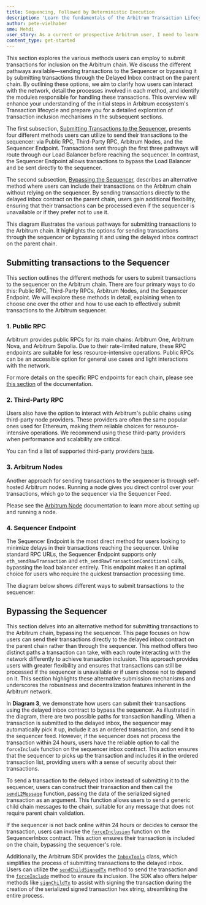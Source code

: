 ```yaml
---
title: Sequencing, Followed by Deterministic Execution
description: 'Learn the fundamentals of the Arbitrum Transaction Lifecycle, sequencing, and deterministic execution.'
author: pete-vielhaber
sme: Mehdi
user_story: As a current or prospective Arbitrum user, I need to learn more about the transaction lifecycle.
content_type: get-started
---
```



This section explores the various methods users can employ to submit transactions for inclusion on the <a data-quicklook-from="arbitrum">Arbitrum</a> chain. We discuss the different pathways available—sending transactions to the <a data-quicklook-from="sequencer">Sequencer</a> or bypassing it by submitting transactions through the <a data-quicklook-from="delayed-inbox">Delayed Inbox</a> contract on the <a data-quicklook-from="parent-chain">parent chain</a>. By outlining these options, we aim to clarify how users can interact with the network, detail the processes involved in each method, and identify the modules responsible for handling these transactions. This overview will enhance your understanding of the initial steps in Arbitrum ecosystem's <a data-quicklook-from="transaction">Transaction</a> lifecycle and prepare you for a detailed exploration of transaction inclusion mechanisms in the subsequent sections.

The first subsection, [Submitting Transactions to the Sequencer](#submitting-transactions-to-the-sequencer), presents four different methods users can utilize to send their transactions to the sequencer: via Public RPC, Third-Party RPC, Arbitrum Nodes, and the Sequencer Endpoint. Transactions sent through the first three pathways will route through our Load Balancer before reaching the sequencer. In contrast, the Sequencer Endpoint allows transactions to bypass the Load Balancer and be sent directly to the sequencer.

The second subsection, [Bypassing the Sequencer](#bypassing-the-sequencer), describes an alternative method where users can include their transactions on the <a data-quicklook-from="arbitrum-chain">Arbitrum chain</a> without relying on the sequencer. By sending transactions directly to the delayed inbox contract on the parent chain, users gain additional flexibility, ensuring that their transactions can be processed even if the sequencer is unavailable or if they prefer not to use it.

This diagram illustrates the various pathways for submitting transactions to the Arbitrum chain. It highlights the options for sending transactions through the sequencer or bypassing it and using the delayed inbox contract on the parent chain.

<ImageZoom
  src="/img/haw-transaction-lifecycle.svg"
  alt="Transaction lifecycle diagram showing various pathways for submitting transactions"
  className="img-600px"
/>

## Submitting transactions to the Sequencer

This section outlines the different methods for users to submit transactions to the sequencer on the Arbitrum chain. There are four primary ways to do this: Public RPC, Third-Party RPCs, Arbitrum Nodes, and the Sequencer Endpoint. We will explore these methods in detail, explaining when to choose one over the other and how to use each to effectively submit transactions to the Arbitrum sequencer.

### 1. Public RPC

Arbitrum provides public RPCs for its main chains: <a data-quicklook-from="arbitrum-one">Arbitrum One</a>, <a data-quicklook-from="arbitrum-nova">Arbitrum Nova</a>, and Arbitrum Sepolia. Due to their rate-limited nature, these RPC endpoints are suitable for less resource-intensive operations. Public RPCs can be an accessible option for general use cases and light interactions with the network.

For more details on the specific RPC endpoints for each chain, please see [this section](https://docs.arbitrum.io/build-decentralized-apps/reference/node-providers#arbitrum-public-rpc-endpoints) of the documentation.

### 2. Third-Party RPC

Users also have the option to interact with Arbitrum's public chains using third-party node providers. These providers are often the same popular ones used for Ethereum, making them reliable choices for resource-intensive operations. We recommend using these third-party providers when performance and scalability are critical.

You can find a list of supported third-party providers [here](https://docs.arbitrum.io/build-decentralized-apps/reference/node-providers#third-party-rpc-providers).

### 3. Arbitrum Nodes

Another approach for sending transactions to the sequencer is through self-hosted Arbitrum nodes. Running a node gives you direct control over your transactions, which go to the sequencer via the <a data-quicklook-from="sequencer-feed">Sequencer Feed</a>.

Please see the [Arbitrum Node](https://docs.arbitrum.io/run-arbitrum-node/overview) documentation to learn more about setting up and running a node.

### 4. Sequencer Endpoint

The Sequencer Endpoint is the most direct method for users looking to minimize delays in their transactions reaching the sequencer. Unlike standard RPC URLs, the Sequencer Endpoint supports only `eth_sendRawTransaction` and `eth_sendRawTransactionConditional` calls, bypassing the load balancer entirely. This endpoint makes it an optimal choice for users who require the quickest transaction processing time.

The diagram below shows different ways to submit transactions to the sequencer:

<ImageZoom
  src="/img/haw-submit-tx-to-sequencer.svg"
  alt="Submit transaction to the Sequencer"
  className="img-600px"
/>

## Bypassing the Sequencer

This section delves into an alternative method for submitting transactions to the Arbitrum chain, bypassing the sequencer. This page focuses on how users can send their transactions directly to the delayed inbox contract on the parent chain rather than through the sequencer. This method offers two distinct paths a transaction can take, with each route interacting with the network differently to achieve transaction inclusion. This approach provides users with greater flexibility and ensures that transactions can still be processed if the sequencer is unavailable or if users choose not to depend on it. This section highlights these alternative submission mechanisms and underscores the robustness and decentralization features inherent in the Arbitrum network.

In **Diagram 3**, we demonstrate how users can submit their transactions using the delayed inbox contract to bypass the sequencer. As illustrated in the diagram, there are two possible paths for transaction handling. When a transaction is submitted to the delayed inbox, the sequencer may automatically pick it up, include it as an ordered transaction, and send it to the sequencer feed. However, if the sequencer does not process the transaction within 24 hours, users have the reliable option to call the `forceInclude` function on the sequencer inbox contract. This action ensures that the sequencer to picks up the transaction and includes it in the ordered transaction list, providing users with a sense of security about their transactions.

<ImageZoom
  src="/img/haw-bypassing-the-sequencer.svg"
  alt="Bypassing the Sequencer"
  className="img-600px"
/>

To send a transaction to the delayed inbox instead of submitting it to the sequencer, users can construct their transaction and then call the [`sendL2Message`](https://github.com/OffchainLabs/nitro-contracts/blob/fbbcef09c95f69decabaced3da683f987902f3e2/src/bridge/AbsInbox.sol#L150) function, passing the data of the serialized signed transaction as an argument. This function allows users to send a generic child chain messages to the chain, suitable for any message that does not require parent chain validation.

If the sequencer is not back online within 24 hours or decides to censor the transaction, users can invoke the [`forceInclusion`](https://github.com/OffchainLabs/nitro-contracts/blob/fbbcef09c95f69decabaced3da683f987902f3e2/src/bridge/SequencerInbox.sol#L284) function on the SequencerInbox contract. This action ensures their transaction is included on the chain, bypassing the sequencer's role.

Additionally, the Arbitrum SDK provides the [`InboxTools`](https://github.com/OffchainLabs/arbitrum-sdk/blob/792a7ee3ccf09842653bc49b771671706894cbb4/src/lib/inbox/inbox.ts#L64C14-L64C24) class, which simplifies the process of submitting transactions to the delayed inbox. Users can utilize the [`sendChildSignedTx`](https://github.com/OffchainLabs/arbitrum-sdk/blob/792a7ee3ccf09842653bc49b771671706894cbb4/src/lib/inbox/inbox.ts#L401C16-L401C33) method to send the transaction and the [`forceInclude`](https://github.com/OffchainLabs/arbitrum-sdk/blob/792a7ee3ccf09842653bc49b771671706894cbb4/src/lib/inbox/inbox.ts#L367) method to ensure its inclusion. The SDK also offers helper methods like [`signChildTx`](https://github.com/OffchainLabs/arbitrum-sdk/blob/792a7ee3ccf09842653bc49b771671706894cbb4/src/lib/inbox/inbox.ts#L429) to assist with signing the transaction during the creation of the serialized signed transaction hex string, streamlining the entire process.

